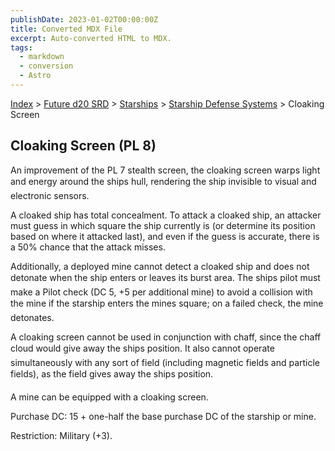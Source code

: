 ```yaml
---
publishDate: 2023-01-02T00:00:00Z
title: Converted MDX File
excerpt: Auto-converted HTML to MDX.
tags:
  - markdown
  - conversion
  - Astro
---
```


[Index](-index) > [Future d20 SRD](future-d20-srd-index) > [Starships](future-d20-srd-starships-index) > [Starship Defense Systems](future-d20-srd-starships-starship-defense-systems-index) > Cloaking Screen

## Cloaking Screen (PL 8)

An improvement of the PL 7 stealth screen, the cloaking screen warps light and energy around the ships hull, rendering the ship invisible to visual and electronic sensors.

A cloaked ship has total concealment. To attack a cloaked ship, an attacker must guess in which square the ship currently is (or determine its position based on where it attacked last), and even if the guess is accurate, there is a 50% chance that the attack misses.

Additionally, a deployed mine cannot detect a cloaked ship and does not detonate when the ship enters or leaves its burst area. The ships pilot must make a Pilot check (DC 5, +5 per additional mine) to avoid a collision with the mine if the starship enters the mines square; on a failed check, the mine detonates.

A cloaking screen cannot be used in conjunction with chaff, since the chaff cloud would give away the ships position. It also cannot operate simultaneously with any sort of field (including magnetic fields and particle fields), as the field gives away the ships position.

A mine can be equipped with a cloaking screen.

Purchase DC: 15 + one-half the base purchase DC of the starship or mine.

Restriction: Military (+3).
